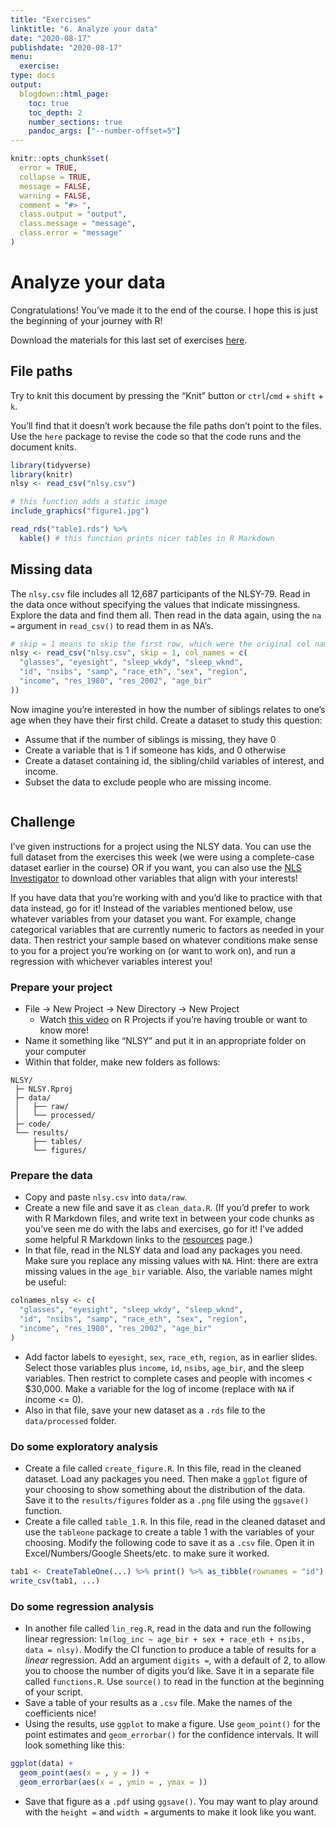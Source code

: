 ```yaml
---
title: "Exercises"
linktitle: "6. Analyze your data"
date: "2020-08-17"
publishdate: "2020-08-17"
menu:
  exercise:
type: docs
output:
  blogdown::html_page:
    toc: true
    toc_depth: 2
    number_sections: true
    pandoc_args: ["--number-offset=5"]
---
```

```r
knitr::opts_chunk$set(
  error = TRUE,
  collapse = TRUE,
  message = FALSE,
  warning = FALSE,
  comment = "#> ",
  class.output = "output",
  class.message = "message",
  class.error = "message"
)
```
# Analyze your data

Congratulations! You've made it to the end of the course. I hope this is just the beginning of your journey with R!

Download the materials for this last set of exercises [here](/exercise-handouts/06-week.zip).


## File paths

Try to knit this document by pressing the "Knit" button or `ctrl`/`cmd` + `shift` + `k`. 

You'll find that it doesn't work because the file paths don't point to the files. Use the `here` package to revise the code so that the code runs and the document knits.

```r
library(tidyverse)
library(knitr)
nlsy <- read_csv("nlsy.csv")
```

```r
# this function adds a static image
include_graphics("figure1.jpg")
```

```r
read_rds("table1.rds") %>%
  kable() # this function prints nicer tables in R Markdown
```


## Missing data

The `nlsy.csv` file includes all 12,687 participants of the  NLSY-79. Read in the data once without specifying the values that indicate missingness. Explore the data and find them all. Then read in the data again, using the `na = ` argument in `read_csv()` to read them in as NA's. 

```r
# skip = 1 means to skip the first row, which were the original col names
nlsy <- read_csv("nlsy.csv", skip = 1, col_names = c(
  "glasses", "eyesight", "sleep_wkdy", "sleep_wknd",
  "id", "nsibs", "samp", "race_eth", "sex", "region",
  "income", "res_1980", "res_2002", "age_bir"
))
```

Now imagine you're interested in how the number of siblings relates to one's age when they have their first child. Create a dataset to study this question:

- Assume that if the number of siblings is missing, they have 0
- Create a variable that is 1 if someone has kids, and 0 otherwise
- Create a dataset containing id, the sibling/child variables of interest, and income. 
- Subset the data to exclude people who are missing income.

```r

```

## Challenge

I've given instructions for a project using the NLSY data. You can use the full dataset from the exercises this week (we were using a complete-case dataset earlier in the course) OR if you want, you can also use the [NLS Investigator](https://www.nlsinfo.org/investigator/pages/login) to download other variables that align with your interests!

If you have data that you're working with and you'd like to practice with that data instead, go for it! Instead of the variables mentioned below, use whatever variables from your dataset you want. For example, change categorical variables that are currently numeric to factors as needed in your data. Then restrict your sample based on whatever conditions make sense to you for a project you're working on (or want to work on), and run a regression with whichever variables interest you!

### Prepare your project {-}

- File -> New Project -> New Directory -> New Project
  - Watch [this video](https://www.youtube.com/watch?v=wqOme7xsZvs) on R Projects if you're having trouble or want to know more!
- Name it something like "NLSY" and put it in an appropriate folder on your computer
- Within that folder, make new folders as follows:

```
NLSY/
 ├─ NLSY.Rproj
 ├─ data/
 │   ├── raw/
 │   └── processed/
 ├─ code/
 └── results/
     ├── tables/
     └── figures/
```

### Prepare the data {-}

- Copy and paste `nlsy.csv` into `data/raw`.
- Create a new file and save it as `clean_data.R`. (If you'd prefer to work with R Markdown files, and write text in between your code chunks as you've seen me do with the labs and exercises, go for it! I've added some helpful R Markdown links to the [resources](/resources) page.)
- In that file, read in the NLSY data and load any packages you need. Make sure you replace any missing values with `NA`. Hint: there are extra missing values in the `age_bir` variable. Also, the variable names might be useful: 

```r
colnames_nlsy <- c(
  "glasses", "eyesight", "sleep_wkdy", "sleep_wknd",
  "id", "nsibs", "samp", "race_eth", "sex", "region",
  "income", "res_1980", "res_2002", "age_bir"
)
```
  - Add factor labels to `eyesight`, `sex`, `race_eth`, `region`, as in earlier slides. Select those variables plus `income`, `id`, `nsibs`, `age_bir`, and the sleep variables. Then restrict to complete cases and people with incomes < $30,000. Make a variable for the log of income (replace with `NA` if income <= 0).
  - Also in that file, save your new dataset as a `.rds` file to the `data/processed` folder.
  
### Do some exploratory analysis {-}

- Create a file called `create_figure.R`. In this file, read in the cleaned dataset. Load any packages you need. Then make a `ggplot` figure of your choosing to show something about the distribution of the data. Save it to the `results/figures` folder as a `.png` file using the `ggsave()` function.
- Create a file called `table_1.R`. In this file, read in the cleaned dataset and use the `tableone` package to create a table 1 with the variables of your choosing. Modify the following code to save it as a `.csv` file. Open it in Excel/Numbers/Google Sheets/etc. to make sure it worked.

```r
tab1 <- CreateTableOne(...) %>% print() %>% as_tibble(rownames = "id")
write_csv(tab1, ...)
```

### Do some regression analysis {-}

- In another file called `lin_reg.R`, read in the data and run the following linear regression: `lm(log_inc ~ age_bir + sex + race_eth + nsibs, data = nlsy)`. Modify the CI function to produce a table of results for a *linear* regression. Add an argument `digits = `, with a default of 2, to allow you to choose the number of digits you'd like. Save it in a separate file called `functions.R`. Use `source()` to read in the function at the beginning of your script.
- Save a table of your results as a `.csv` file. Make the names of the coefficients nice!
- Using the results, use `ggplot` to make a figure. Use `geom_point()` for the point estimates and `geom_errorbar()` for the confidence intervals. It will look something like this:

```r
ggplot(data) + 
  geom_point(aes(x = , y = )) + 
  geom_errorbar(aes(x = , ymin = , ymax = ))
```

- Save that figure as a `.pdf` using `ggsave()`. You may want to play around with the `height = ` and `width = ` arguments to make it look like you want.